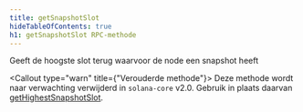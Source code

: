```yaml
---
title: getSnapshotSlot
hideTableOfContents: true
h1: getSnapshotSlot RPC-methode
---
```


Geeft de hoogste slot terug waarvoor de node een snapshot heeft

<Callout type="warn" title={"Verouderde methode"}>
  Deze methode wordt naar verwachting verwijderd in `solana-core` v2.0. Gebruik
  in plaats daarvan
  [getHighestSnapshotSlot](/docs/rpc/http/gethighestsnapshotslot).
</Callout>
